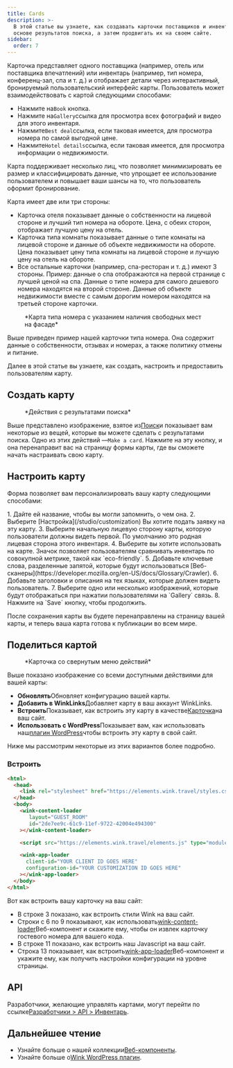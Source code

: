 ```yaml
---
title: Cards
description: >-
  В этой статье вы узнаете, как создавать карточки поставщиков и инвентаря на
  основе результатов поиска, а затем продвигать их на своем сайте.
sidebar:
  order: 7
---
```


Карточка представляет одного поставщика (например, отель или поставщика впечатлений) или инвентарь (например, тип номера, конференц-зал, спа и т. д.) и отображает детали через интерактивный, бронируемый пользовательский интерфейс карты. Пользователь может взаимодействовать с картой следующими способами:

* Нажмите на`Book` кнопка.
* Нажмите на`Gallery`ссылка для просмотра всех фотографий и видео для этого инвентаря.
* Нажмите`Best deal`ссылка, если таковая имеется, для просмотра номера по самой выгодной цене.
* Нажмите`Hotel details`ссылка, если таковая имеется, для просмотра информации о недвижимости.

Карта поддерживает несколько лиц, что позволяет минимизировать ее размер и классифицировать данные, что упрощает ее использование пользователем и повышает ваши шансы на то, что пользователь оформит бронирование.

Карта имеет две или три стороны:

* Карточка отеля показывает данные о собственности на лицевой стороне и лучший тип номера на обороте. Цена, с обеих сторон, отображает лучшую цену на отель.
* Карточка типа комнаты показывает данные о типе комнаты на лицевой стороне и данные об объекте недвижимости на обороте. Цена показывает цену типа комнаты на лицевой стороне и лучшую цену на отель на обороте.
* Все остальные карточки (например, спа-ресторан и т. д.) имеют 3 стороны. Пример: данные о спа отображаются на первой странице с лучшей ценой на спа. Данные о типе номера для самого дешевого номера находятся на второй стороне. Данные об объекте недвижимости вместе с самым дорогим номером находятся на третьей стороне карточки.

<figure>
  <CloudinaryImage width="350" height="829" resize="scale" quality="best" alt="Предварительный просмотр карты" src="academy/card-example" errorImage="noimage_opaque_nyrtl0.png" />

  <figcaption>*Карта типа номера с указанием наличия свободных мест на фасаде*</figcaption>
</figure>


Выше приведен пример нашей карточки типа номера. Она содержит данные о собственности, отзывах и номерах, а также политику отмены и питание.

Далее в этой статье вы узнаете, как создать, настроить и предоставить пользователям карту.

## Создать карту

<figure>
  <CloudinaryImage width="350" height="238" resize="scale" quality="best" alt="Действия" src="academy/inventory-actions" errorImage="noimage_opaque_nyrtl0.png" />

  <figcaption>*Действия с результатами поиска*</figcaption>
</figure>


Выше представлено изображение, взятое из[Поиск](/studio/search)и показывает вам некоторые из вещей, которые вы можете сделать с результатами поиска. Одно из этих действий —`Make a card`.
Нажмите на эту кнопку, и она перенаправит вас на страницу формы карты, где вы сможете начать настраивать свою карту.

## Настроить карту

Форма позволяет вам персонализировать вашу карту следующими способами:

<Steps>
  1. Дайте ей название, чтобы вы могли запомнить, о чем она.
  2. Выберите [Настройка](/studio/customization) Вы хотите подать заявку на эту карту.
  3. Выберите начальную лицевую сторону карты, которую пользователи должны видеть первой. По умолчанию это родная лицевая сторона этого инвентаря.
  4. Выберите <Badge text="badge" variant="tip" size="small" /> вы хотите использовать на карте. Значок позволяет пользователям сравнивать инвентарь по совокупной метрике, такой как `eco-friendly`.
  5. Добавьте ключевые слова, разделенные запятой, которые будут использоваться [Веб-сканеры](https://developer.mozilla.org/en-US/docs/Glossary/Crawler).
  6. Добавьте заголовки и описания на тех языках, которые должен видеть пользователь.
  7. Выберите одно или несколько изображений, которые будут отображаться при нажатии пользователями на `Gallery` связь.
  8. Нажмите на `Save` кнопку, чтобы продолжить.
</Steps>


После сохранения карты вы будете перенаправлены на страницу вашей карты, и теперь ваша карта готова к публикации во всем мире.

## Поделиться картой

<figure>
  <CloudinaryImage width="350" height="857" resize="scale" quality="best" alt="Карточка" src="academy/card-actions" errorImage="noimage_opaque_nyrtl0.png" />

  <figcaption>*Карточка со свернутым меню действий*</figcaption>
</figure>


Выше показано изображение со всеми доступными действиями для вашей карты:

* **Обновлять**Обновляет конфигурацию вашей карты.
* **Добавить в WinkLinks**Добавляет карту в ваш аккаунт WinkLinks.
* **Встроить**Показывает, как встроить эту карту в качестве[Карточка](/developers/web-components/#content-loader)на ваш сайт.
* **Использовать с WordPress**Показывает вам, как использовать наш[плагин WordPress](/developers/wordpress)чтобы встроить эту карту в свой сайт.

Ниже мы рассмотрим некоторые из этих вариантов более подробно.

### Встроить

```html {3, 6-9, 11, 13-16}
<html>
  <head>
    <link rel="stylesheet" href="https://elements.wink.travel/styles.css"></link>
  </head>
  <body>
    <wink-content-loader
       layout="GUEST_ROOM"
       id="2de7ee9c-61c9-11ef-9722-42004e494300"
    ></wink-content-loader>

    <script src="https://elements.wink.travel/elements.js" type="module" defer></script>

    <wink-app-loader
      client-id="YOUR CLIENT ID GOES HERE"
      configuration-id="YOUR CUSTOMIZATION ID GOES HERE"
    ></wink-app-loader>
  </body>
</html>
```

Вот как встроить вашу карточку на ваш сайт:

* В строке 3 показано, как встроить стили Wink на ваш сайт.
* Строки с 6 по 9 показывают, как использовать[wink-content-loader](/developers/web-components/#content-loader)Веб-компонент и скажите ему, чтобы он извлек карточку гостевого номера для вашего кода.
* В строке 11 показано, как встроить наш Javascript на ваш сайт.
* Строка 13 показывает, как встроить[wink-app-loader](/developers/web-components/#application-loader)Веб-компонент и укажите ему, как получить настройки конфигурации на уровне страницы.

## API

Разработчики, желающие управлять картами, могут перейти по ссылке[Разработчики > API > Инвентарь](/developers/apis/#inventory-api).

## Дальнейшее чтение

* Узнайте больше о нашей коллекции[Веб-компоненты](/developers/web-components).
* Узнайте больше о[Wink WordPress плагин](/developers/wordpress).

